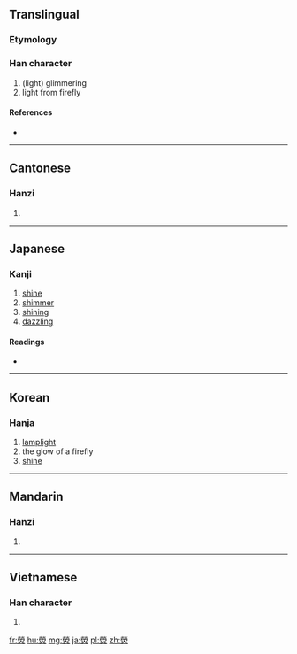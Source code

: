 {{also|荧}}
==Translingual==

===Etymology===
{{Han compound|焱|冂|t1=lamps and candlelight|t2=roof|ls=ic}}

===Han character===
{{Han char|rn=86|rad=火|as=10|sn=14|four=9980<sub>9</sub>|canj=火火月火 (FFBF), X火火月火 (XFFBF)}}

# (light) glimmering
# light from firefly

====References====
* {{Han ref|kx=0679.210|dkj=19304|dj=1091.070|hdz=32225.020|uh=7192|ud=29074|bh=BAB7|bd=47799}}

----

==Cantonese==

===Hanzi===
{{yue-hanzi|jyut=|y=ying4|sim=荧}}

# {{defn|lang=yue|sort=火10}}

----

==Japanese==

===Kanji===
{{ja-kanji|grade=|rs=火10}}

# [[shine]]
# [[shimmer]]
# [[shining]]
# [[dazzling]]

====Readings====
* {{ja-readings|on=[[けい]] (kei), [[ぎょう]] (gyō), [[こう]] (kō)|kun=[[ひかり]] (hikari)}}

----

==Korean==

===Hanja===
{{ko-hanja|hangeul=형|eumhun=|rv=hyeong|mr=hyŏng|y=hyeng}}

# [[lamplight]]
# the glow of a firefly
# [[shine]]

----

==Mandarin==

===Hanzi===
{{cmn-hanzi|sim=荧|pin=[[yíng]] ([[ying2]])|wg=ying<sup>2</sup>}}

# {{defn|lang=cmn|sort=火10}}

----

==Vietnamese==

===Han character===
{{vi-hantu|[[huỳnh]]|rs=火10}}

# {{defn|lang=vi|sort=火10}}

[[fr:熒]]
[[hu:熒]]
[[mg:熒]]
[[ja:熒]]
[[pl:熒]]
[[zh:熒]]